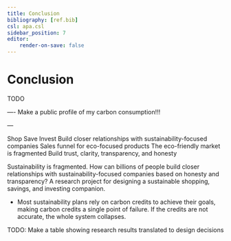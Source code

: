 ```yaml
---
title: Conclusion
bibliography: [ref.bib]
csl: apa.csl
sidebar_position: 7
editor:
    render-on-save: false
---
```


# Conclusion

TODO

—-
Make a public profile of my carbon consumption!!!

—

Shop
Save
Invest
Build closer relationships with sustainability-focused companies
Sales funnel for eco-focused products
The eco-friendly market is fragmented
Build trust, clarity, transparency, and honesty


Sustainability is fragmented. How can billions of people build closer relationships with sustainability-focused companies based on honesty and transparency? A research project for designing a sustainable shopping, savings, and investing companion.

- Most sustainability plans rely on carbon credits to achieve their goals, making carbon credits a single point of failure. If the credits are not accurate, the whole system collapses.


TODO: Make a table showing research results translated to design decisions